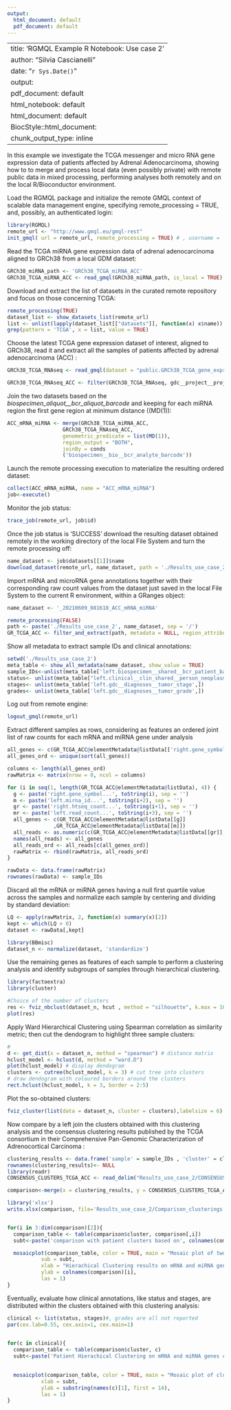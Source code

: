 ---
output:
  html_document: default
  pdf_document: default
---

---
title: 'RGMQL Example R Notebook: Use case 2'
author: "Silvia Cascianelli"
date: "`r Sys.Date()`"
output:
  pdf_document: default
  html_notebook: default
  html_document: default
  BiocStyle::html_document:
  chunk_output_type: inline
---


In this example we investigate the TCGA messenger and micro RNA gene expression data of patients affected by Adrenal Adenocarcinoma, showing how to to merge and process local data (even possibly private) with remote public data in mixed processing, performing analyses both remotely and on the local R/Bioconductor environment.

Load the RGMQL package and initialize the remote GMQL context of scalable data management engine, specifying remote_processing = TRUE, and, possibly, an authenticated login:

```{r, initialization}
library(RGMQL)
remote_url <- "http://www.gmql.eu/gmql-rest"
init_gmql( url = remote_url, remote_processing = TRUE) # , username = 'XXXX', password = 'XXXX')
```

Read the TCGA miRNA gene expression data of adrenal adenocarcinoma aligned to GRCh38 from a local GDM dataset:

```{r, GRCh38_TCGA_miRNA_ACC}
GRCh38_miRNA_path <- 'GRCh38_TCGA_miRNA_ACC'
GRCh38_TCGA_miRNA_ACC <- read_gmql(GRCh38_miRNA_path, is_local = TRUE)
```

Download and extract the list of datasets in the curated remote repository and focus on those concerning TCGA:

```{r, available_datasets}
remote_processing(TRUE)
dataset_list <- show_datasets_list(remote_url)
list <- unlist(lapply(dataset_list[["datasets"]], function(x) x$name))
grep(pattern = 'TCGA', x = list, value = TRUE)
```

Choose the latest TCGA gene expression dataset of interest, aligned to GRCh38, read it and extract all the samples of patients affected by adrenal adenocarcinoma (ACC) :

```{r, GRCh38_TCGA_RNAseq_ACC}
GRCh38_TCGA_RNAseq <- read_gmql(dataset = "public.GRCh38_TCGA_gene_expression_2019_10", is_local = FALSE)

GRCh38_TCGA_RNAseq_ACC <- filter(GRCh38_TCGA_RNAseq, gdc__project__project_id == "TCGA-ACC")
```

Join the two datasets based on the *biospecimen_aliquot\_\_bcr_aliquot_barcode* and keeping for each miRNA region the first gene region at minimum distance ((MD(1)):

```{r, join}
ACC_mRNA_miRNA <- merge(GRCh38_TCGA_miRNA_ACC,
                  GRCh38_TCGA_RNAseq_ACC,    
                  genometric_predicate = list(MD(1)),
                  region_output = "BOTH",
                  joinBy = conds
                  ('biospecimen__bio__bcr_analyte_barcode'))
```

Launch the remote processing execution to materialize the resulting ordered dataset:

```{r, execution, eval = FALSE}
collect(ACC_mRNA_miRNA, name = "ACC_mRNA_miRNA")
job<-execute()
```

Monitor the job status:

```{r, job_monitoring, eval = FALSE}
trace_job(remote_url, job$id)
```

Once the job status is 'SUCCESS' download the resulting dataset obtained remotely in the working directory of the local File System and turn the remote processing off:

```{r, download_in_FS, eval = FALSE}
name_dataset <- job$datasets[[1]]$name
download_dataset(remote_url, name_dataset, path = './Results_use_case_2')


```

Import mRNA and microRNA gene annotations together with their corresponding raw count values from the dataset just saved in the local File System to the current R environment, within a GRanges object:
```{r, echo=FALSE}
name_dataset <- '_20210609_081618_ACC_mRNA_miRNA'
```

```{r, GRanges}
remote_processing(FALSE)
path <- paste('./Results_use_case_2', name_dataset, sep = '/')
GR_TCGA_ACC <- filter_and_extract(path, metadata = NULL, region_attributes = c('right.gene_symbol','right.htseq_count','left.mirna_id','left.read_count'))
```

Show all metadata to extract sample IDs and clinical annotations:

```{r, meta_table}
setwd('./Results_use_case_2')
meta_table <- show_all_metadata(name_dataset, show_value = TRUE)
sample_IDs<-unlist(meta_table['left.biospecimen__shared__bcr_patient_barcode',])
status<- unlist(meta_table["left.clinical__clin_shared__person_neoplasm_cancer_status",])
stages<- unlist(meta_table['left.gdc__diagnoses__tumor_stage',])
grades<- unlist(meta_table['left.gdc__diagnoses__tumor_grade',])
```

Log out from remote engine:

```{r, logout}
logout_gmql(remote_url)
```

Extract different samples as rows, considering as features an ordered joint list of raw counts for each mRNA and miRNA gene under analysis

```{r, rawData}
all_genes <- c(GR_TCGA_ACC@elementMetadata@listData[['right.gene_symbol...1']],GR_TCGA_ACC@elementMetadata@listData[['left.mirna_id...3']])
all_genes_ord <- unique(sort(all_genes))

columns <- length(all_genes_ord)
rawMatrix <- matrix(nrow = 0, ncol = columns)

for (i in seq(1, length(GR_TCGA_ACC@elementMetadata@listData), 4)) {
  g <- paste('right.gene_symbol...', toString(i), sep = '')
  m <- paste('left.mirna_id...', toString(i+2), sep = '')
  gr <- paste('right.htseq_count...', toString(i+1), sep = '')
  mr <- paste('left.read_count...', toString(i+3), sep = '')
  all_genes <- c(GR_TCGA_ACC@elementMetadata@listData[[g]]
               ,GR_TCGA_ACC@elementMetadata@listData[[m]])
  all_reads <- as.numeric(c(GR_TCGA_ACC@elementMetadata@listData[[gr]],                      GR_TCGA_ACC@elementMetadata@listData[[mr]]))
  names(all_reads) <- all_genes
  all_reads_ord <- all_reads[c(all_genes_ord)]
  rawMatrix <- rbind(rawMatrix, all_reads_ord)
}

rawData <- data.frame(rawMatrix)
rownames(rawData) <- sample_IDs
```

Discard all the mRNA or miRNA genes having a null first quartile value across the samples and normalize each sample by centering and dividing by standard deviation:

```{r, preprocessing}
LQ <- apply(rawMatrix, 2, function(x) summary(x)[2])
kept <- which(LQ > 0)
dataset <- rawData[,kept]

library(BBmisc)
dataset_n <- normalize(dataset, 'standardize')
```

Use the remaining genes as features of each sample to perform a clustering analysis and identify subgroups of samples through hierarchical clustering.

```{r, silhouette}
library(factoextra)
library(cluster)

#Choice of the number of clusters
res <- fviz_nbclust(dataset_n, hcut , method = "silhouette", k.max = 10) 
plot(res)
```

Apply Ward Hierarchical Clustering using Spearman correlation as similarity metric; then cut the dendogram to highlight three sample clusters:

```{r, hierarchical_clustering}
# 
d <- get_dist(x = dataset_n, method = "spearman") # distance matrix
hclust_model <- hclust(d, method = "ward.D")
plot(hclust_model) # display dendogram
clusters <- cutree(hclust_model, k = 3) # cut tree into clusters
# draw dendogram with coloured borders around the clusters
rect.hclust(hclust_model, k = 3, border = 2:5)
```

Plot the so-obtained clusters:

```{r, plot, results='hold'}
fviz_cluster(list(data = dataset_n, cluster = clusters),labelsize = 6)
```

Now compare by a left join the clusters obtained with this clustering analysis and the consensus clustering results published by the TCGA consortium in their Comprehensive Pan-Genomic Characterization of Adrenocortical Carcinoma :

```{r}
clustering_results <- data.frame('sample' = sample_IDs , 'cluster' = clusters)
rownames(clustering_results)<- NULL
library(readr)
CONSENSUS_CLUSTERS_TCGA_ACC <- read_delim("Results_use_case_2/CONSENSUS_CLUSTERS_TCGA_ACC.csv", ";", escape_double = FALSE, trim_ws = TRUE)

comparison<-merge(x = clustering_results, y = CONSENSUS_CLUSTERS_TCGA_ACC,  by = 'sample', all.x = TRUE)

library('xlsx')
write.xlsx(comparison, file='Results_use_case_2/Comparison_clusterings.xlsx', col.names = TRUE, row.names = FALSE, append = FALSE)


for(i in 3:dim(comparison)[2]){
  comparison_table <- table(comparison$cluster, comparison[,i])
  subt<-paste('comparison with patient clusters based on', colnames(comparison)[i], collapse=' ')

  mosaicplot(comparison_table, color = TRUE, main = "Mosaic plot of two alternative clustering results",
           sub = subt,
           xlab = "Hierachical Clustering results on mRNA and miRNA genes:",
           ylab = colnames(comparison)[i],
           las = 1)
}


```

Eventually, evaluate how clinical annotations, like status and stages, are distributed within the clusters obtained with this clustering analysis:

```{r}
clinical <- list(status, stages)#, grades are all not reported
par(cex.lab=0.55, cex.axis=1, cex.main=1)

 
for(c in clinical){
  comparison_table <- table(comparison$cluster, c)
  subt<-paste('Patient Hierachical Clustering on mRNA and miRNA genes compared with clusters based on clinical', substring(names(c)[1], first = 14), collapse=' ')

 
  mosaicplot(comparison_table, color = TRUE, main = "Mosaic plot of clustering results versus clinical stratification",
           xlab = subt,
           ylab = substring(names(c)[1], first = 14),
           las = 1)
}
```
